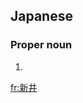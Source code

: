 ==Japanese==
{{wikipedia|lang=ja}}
{{ja-kanjitab|あら|い|yomi=k}}

===Proper noun===
{{ja-pos|あらい|proper}}

# {{surname|lang=ja|sort=あらい}}

[[fr:新井]]